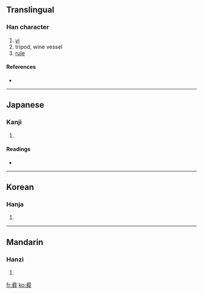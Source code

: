 {{also|彝}}
==Translingual==

===Han character===
{{Han char|rn=58|rad=彐|as=13|sn=16|four=|canj=弓一火竹廿 (NMFHT), 尸一火竹廿 (SMFHT)}}

# [[yi]]
# tripod, wine vessel
# [[rule]]

====References====
* {{Han ref|kx=0362.251|dkj=09948|dj=0681.090|hdz=20962.151|uh=5F5B|ud=24411}}

----

==Japanese==

===Kanji===
{{ja-kanji|grade=|rs=彐13}}

# {{defn|Japanese}}

====Readings====
* {{ja-readings|on=[[い]] (i)|kun=[[つね]] (tsune)}}

----

==Korean==

===Hanja===
{{ko-hanja|hangeul=이|eumhun=|rv=i|mr=i|y=i}}

# {{defn|Korean}}

----

==Mandarin==

===Hanzi===
{{cmn-hanzi|pin=[[yí]] ([[yi2]])|wg=i<sup>2</sup>}}

# {{defn|Mandarin}}

[[fr:彛]]
[[ko:彛]]